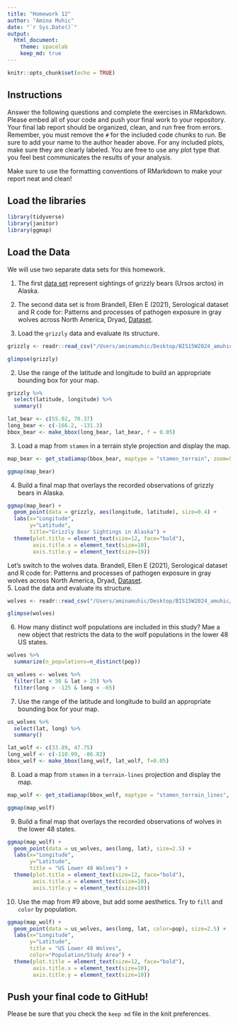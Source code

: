 ```yaml
---
title: "Homework 12"
author: "Amina Muhic"
date: "`r Sys.Date()`"
output:
  html_document: 
    theme: spacelab
    keep_md: true
---
```


```r
knitr::opts_chunk$set(echo = TRUE)
```

## Instructions
Answer the following questions and complete the exercises in RMarkdown. Please embed all of your code and push your final work to your repository. Your final lab report should be organized, clean, and run free from errors. Remember, you must remove the `#` for the included code chunks to run. Be sure to add your name to the author header above. For any included plots, make sure they are clearly labeled. You are free to use any plot type that you feel best communicates the results of your analysis.  

Make sure to use the formatting conventions of RMarkdown to make your report neat and clean!  

## Load the libraries  
```r
library(tidyverse)
library(janitor)
library(ggmap)
``` 

## Load the Data
We will use two separate data sets for this homework.  

1. The first [data set](https://rcweb.dartmouth.edu/~f002d69/workshops/index_rspatial.html) represent sightings of grizzly bears (Ursos arctos) in Alaska.  

2. The second data set is from Brandell, Ellen E (2021), Serological dataset and R code for: Patterns and processes of pathogen exposure in gray wolves across North America, Dryad, [Dataset](https://doi.org/10.5061/dryad.5hqbzkh51).

1. Load the `grizzly` data and evaluate its structure.  

```r
grizzly <- readr::read_csv("/Users/aminamuhic/Desktop/BIS15W2024_amuhic/lab13/data/bear-sightings.csv")
```

```r
glimpse(grizzly)
```

2. Use the range of the latitude and longitude to build an appropriate bounding box for your map.

```r
grizzly %>% 
  select(latitude, longitude) %>% 
  summary()
```

```r
lat_bear <- c(55.02, 70.37)
long_bear <- c(-166.2, -131.3)
bbox_bear <- make_bbox(long_bear, lat_bear, f = 0.05)
```

3. Load a map from `stamen` in a terrain style projection and display the map.  

```r
map_bear <- get_stadiamap(bbox_bear, maptype = "stamen_terrain", zoom=5)
```

```r
ggmap(map_bear)
```

4. Build a final map that overlays the recorded observations of grizzly bears in Alaska.  

```r
ggmap(map_bear) +
  geom_point(data = grizzly, aes(longitude, latitude), size=0.4) +
  labs(x="Longitude",
       y="Latitude",
       title="Grizzly Bear Sightings in Alaska") +
  theme(plot.title = element_text(size=12, face="bold"),
        axis.title.x = element_text(size=10),
        axis.title.y = element_text(size=10))
```

Let's switch to the wolves data. Brandell, Ellen E (2021), Serological dataset and R code for: Patterns and processes of pathogen exposure in gray wolves across North America, Dryad, [Dataset](https://doi.org/10.5061/dryad.5hqbzkh51).  
5. Load the data and evaluate its structure.  

```r
wolves <- readr::read_csv("/Users/aminamuhic/Desktop/BIS15W2024_amuhic/lab13/data/wolves_data/wolves_dataset.csv")
```
```r
glimpse(wolves)
```

6. How many distinct wolf populations are included in this study? Mae a new object that restricts the data to the wolf populations in the lower 48 US states.  

```r
wolves %>% 
  summarize(n_populations=n_distinct(pop))
```

```r
us_wolves <- wolves %>% 
  filter(lat < 50 & lat > 25) %>% 
  filter(long > -125 & long < -65)
```

7. Use the range of the latitude and longitude to build an appropriate bounding box for your map. 

```r
us_wolves %>% 
  select(lat, long) %>% 
  summary()
```

```r
lat_wolf <- c(33.89, 47.75)
long_wolf <- c(-110.99, -86.82)
bbox_wolf <- make_bbox(long_wolf, lat_wolf, f=0.05)
```

8.  Load a map from `stamen` in a `terrain-lines` projection and display the map.  

```r
map_wolf <- get_stadiamap(bbox_wolf, maptype = "stamen_terrain_lines", zoom=5)
```

```r
ggmap(map_wolf)
```

9. Build a final map that overlays the recorded observations of wolves in the lower 48 states.  

```r
ggmap(map_wolf) +
  geom_point(data = us_wolves, aes(long, lat), size=2.5) +
  labs(x="Longitude",
       y="Latitude",
       title = "US Lower 48 Wolves") +
  theme(plot.title = element_text(size=12, face="bold"),
        axis.title.x = element_text(size=10),
        axis.title.y = element_text(size=10))
```

10. Use the map from #9 above, but add some aesthetics. Try to `fill` and `color` by population.  

```r
ggmap(map_wolf) +
  geom_point(data = us_wolves, aes(long, lat, color=pop), size=2.5) +
  labs(x="Longitude",
       y="Latitude",
       title = "US Lower 48 Wolves",
       color="Population/Study Area") +
  theme(plot.title = element_text(size=12, face="bold"),
        axis.title.x = element_text(size=10),
        axis.title.y = element_text(size=10))
```


## Push your final code to GitHub!
Please be sure that you check the `keep md` file in the knit preferences. 